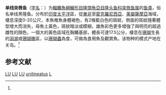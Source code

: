 {{Speciesbox
| name = 单线突唇鱼
| status = LC
| status_system = IUCN3.1
| image = 
| genus = Labrichthys
| species = unilineatus
| authority = (Guichenot, 1847)<ref name='id7748'>{{cite web| url =http://www.bioinfo.cn/db05/BjdwSpecies.php?action=view&id=7748| title =单线突唇鱼| work =《中国动物物种编目数据库》| publisher =中国科学院微生物研究所| author =中国科学院动物研究所| accessdate =2009-04-16| deadurl =yes| archiveurl =https://web.archive.org/web/20160305045352/http://www.bioinfo.cn/db05/BjdwSpecies.php?action=view&id=7748| archivedate =2016-03-05}}</ref>
| synonyms = *''Cossyphus unilineatus, Guichenot, 1847''
*''Labrichthys unilineata, Guichenot, 1847''
*''Labrichtys unilineatus, Guichenot, 1847''
*''Labrichthys cyanotaenia, Bleeker, 1854''
}}

'''单线突唇鱼'''（[[学名|学名]]：{{lang|la|''Labrichthys unilineatus''}}）为[[輻鰭魚綱|輻鰭魚綱]][[鱸形目|鱸形目]][[隆頭魚亞目|隆頭魚亞目]][[隆头鱼科|隆头鱼科]][[突唇鱼属|突唇鱼属]]的[[鱼类|鱼类]]，俗名单线黑隆鱼。分布於[[印度|印度]][[太平洋|太平洋]]區，從[[東非|東非]]至[[密克羅尼西亞|密克羅尼西亞]]、[[美屬薩摩亞|美屬薩摩亞]]海域，棲息深度0-20公尺，本魚稚魚身體褐色，有2條藍白色的斑紋，側面的斑紋隨著體型增大而消失，母魚土黃色，斑紋暗淡或模糊，雄魚彩色更多增強了與明亮的超過雌性的顏色，一個大的黃色區域在胸鰭基部，體長可達17.5公分，棲息在[[珊瑚|珊瑚]]生長的[[潟湖|潟湖]]或[[珊瑚礁|珊瑚礁]]區，以[[珊瑚蟲|珊瑚蟲]]為食，可做為食用魚及觀賞魚。该物种的模式产地在关岛。<ref name='id7748'/>

== 参考文献 ==
{{reflist}}

{{Wikispecies|Labrichthys unilineatus}}
{{Taxonbar|from=Q3492523}}

[[Category:IUCN红色名录无危物种|LU]]
[[Category:觀賞魚|LU]]
[[Category:食用魚|LU]]
[[Category:突唇鱼属|unilineatus]]
[[Category:1847年描述的魚類|L]]

{{鱸形目小作品}}